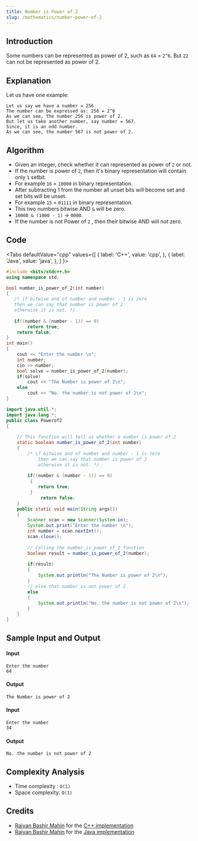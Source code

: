 ```yaml
---
title: Number is Power of 2
slug: /mathematics/number-power-of-2
---
```


## Introduction

Some numbers can be represented as power of 2, such as `64` = `2^6`. But `22` can not be represented as power of 2.

## Explanation

Let us have one example:

```
Let us say we have a number = 256
The number can be expressed as: 256 = 2^8
As we can see, the number 256 is power of 2.
But let us take another number, say number = 567.
Since, it is an odd number.
As we can see, the number 567 is not power of 2.
```

## Algorithm

 - Given an integer, check whether it can represented as power of `2` or not.
 - If the number is power of `2`, then it's binary representation will contain only `1` setbit.
 - For example `16` = `10000` in binary representation. 
 - After subtracting 1 from the number all unset bits will become set and set bits will be unset.
 - For example `15` = `01111` in binary representation.
 - This two numbers bitwise AND `&` will be zero.
 - `10000 & (1000 - 1)` -> `0000`.
 - If the number is not Power of `2` , then their bitwise AND will not zero. 

## Code


<Tabs
  defaultValue="cpp"
  values={[
    { label: 'C++', value: 'cpp', },
    { label: 'Java', value: 'java', },
  ]
}>

<TabItem value="cpp">

```cpp
#include <bits/stdc++.h>
using namespace std;

bool number_is_power_of_2(int number)
{
   /* if bitwise and of number and number - 1 is zero
   then we can say that number is power of 2
   otherwise it is not. */
   
   if((number & (number - 1)) == 0)
        return true;
    return false;
}
int main()
{
    cout << "Enter the number \n";
    int number;
    cin >> number;
    bool solve = number_is_power_of_2(number);
    if(solve)
        cout << "The Number is power of 2\n";
    else
        cout << "No. the number is not power of 2\n";
}

```

</TabItem>
<TabItem value="java">

```java
import java.util.*;
import java.lang.*;
public class Powerof2 
{
	
	// This function will tell us whether a number is power of 2
	static boolean number_is_power_of_2(int number) 
	{
	    /* if bitwise and of number and number - 1 is zero
            then we can say that number is power of 2
            otherwise it is not. */
	 
	    if((number & (number - 1)) == 0)
	     {
	        return true;
	     }
             return false;
	}
	public static void main(String args[]) 
	{
		Scanner scan = new Scanner(System.in);
		System.out.print("Enter the number \n");
		int number = scan.nextInt();
		scan.close();
		
		// Calling the number_is_power_of_2 function
		boolean result = number_is_power_of_2(number);
		
		if(result) 
		{
			System.out.println("The Number is power of 2\n");
		}
		// else that number is not power of 2
		else 
		{
			System.out.println("No. the number is not power of 2\n");
		}
	}
}
```

</TabItem>
</Tabs>

## Sample Input and Output

#### Input

```
Enter the number
64
```

#### Output

```
The Number is power of 2
```

#### Input

```
Enter the number
34
```

#### Output

```
No. the number is not power of 2
```

## Complexity Analysis

  - Time complexity : `O(1)`
  - Space complexity: `O(1)`

## Credits

  - [Raiyan Bashir Mahin](https://github.com/RaiyanMahin) for the [C++ implementation](https://github.com/TesseractCoding/NeoAlgo/blob/master/C-Plus-Plus/math/Check_whether_a_number_is_power_of_2.cpp)
  - [Raiyan Bashir Mahin](https://github.com/RaiyanMahin) for the [Java implementation](https://github.com/TesseractCoding/NeoAlgo/blob/master/Java/math/check_whether_a_number_is_power_of_2.java)
